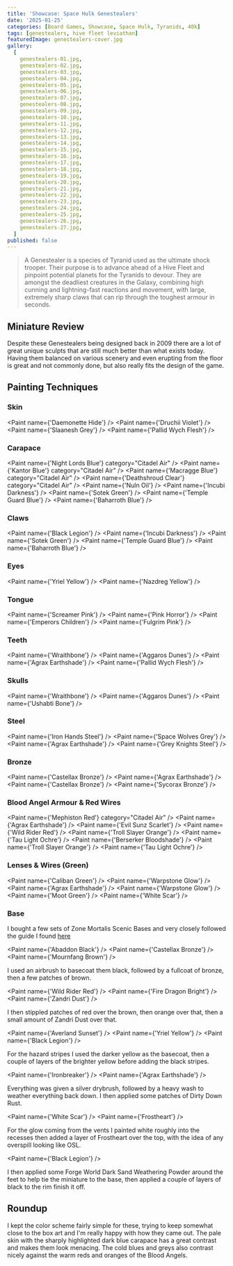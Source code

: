 ```yaml
---
title: 'Showcase: Space Hulk Genestealers'
date: '2025-01-25'
categories: [Board Games, Showcase, Space Hulk, Tyranids, 40k]
tags: [genestealers, hive fleet leviathan]
featuredImage: genestealers-cover.jpg
gallery:
  [
    genestealers-01.jpg,
    genestealers-02.jpg,
    genestealers-03.jpg,
    genestealers-04.jpg,
    genestealers-05.jpg,
    genestealers-06.jpg,
    genestealers-07.jpg,
    genestealers-08.jpg,
    genestealers-09.jpg,
    genestealers-10.jpg,
    genestealers-11.jpg,
    genestealers-12.jpg,
    genestealers-13.jpg,
    genestealers-14.jpg,
    genestealers-15.jpg,
    genestealers-16.jpg,
    genestealers-17.jpg,
    genestealers-18.jpg,
    genestealers-19.jpg,
    genestealers-20.jpg,
    genestealers-21.jpg,
    genestealers-22.jpg,
    genestealers-23.jpg,
    genestealers-24.jpg,
    genestealers-25.jpg,
    genestealers-26.jpg,
    genestealers-27.jpg,
  ]
published: false
---
```



> A Genestealer is a species of Tyranid used as the ultimate shock trooper. Their purpose is to advance ahead of a
> Hive Fleet and pinpoint potential planets for the Tyranids to devour. They are amongst the deadliest creatures in the
> Galaxy, combining high cunning and lightning-fast reactions and movement, with large, extremely sharp claws that can
> rip through the toughest armour in seconds.

## Miniature Review

Despite these Genestealers being designed back in 2009 there are a lot of great unique sculpts that are still much
better than what exists today. Having them balanced on various scenery and even erupting from the floor is great and
not commonly done, but also really fits the design of the game.

## Painting Techniques

### Skin

<Paint name={'Daemonette Hide'} />
<Paint name={'Druchii Violet'} />
<Paint name={'Slaanesh Grey'} />
<Paint name={'Pallid Wych Flesh'} />

### Carapace

<Paint name={'Night Lords Blue'} category="Citadel Air" />
<Paint name={'Kantor Blue'} category="Citadel Air" />
<Paint name={'Macragge Blue'} category="Citadel Air" />
<Paint name={'Deathshroud Clear'} category="Citadel Air" />
<Paint name={'Nuln Oil'} />
<Paint name={'Incubi Darkness'} />
<Paint name={'Sotek Green'} />
<Paint name={'Temple Guard Blue'} />
<Paint name={'Baharroth Blue'} />

### Claws

<Paint name={'Black Legion'} />
<Paint name={'Incubi Darkness'} />
<Paint name={'Sotek Green'} />
<Paint name={'Temple Guard Blue'} />
<Paint name={'Baharroth Blue'} />

### Eyes

<Paint name={'Yriel Yellow'} />
<Paint name={'Nazdreg Yellow'} />

### Tongue

<Paint name={'Screamer Pink'} />
<Paint name={'Pink Horror'} />
<Paint name={'Emperors Children'} />
<Paint name={'Fulgrim Pink'} />

### Teeth

<Paint name={'Wraithbone'} />
<Paint name={'Aggaros Dunes'} />
<Paint name={'Agrax Earthshade'} />
<Paint name={'Pallid Wych Flesh'} />

### Skulls

<Paint name={'Wraithbone'} />
<Paint name={'Aggaros Dunes'} />
<Paint name={'Ushabti Bone'} />

### Steel

<Paint name={'Iron Hands Steel'} />
<Paint name={'Space Wolves Grey'} />
<Paint name={'Agrax Earthshade'} />
<Paint name={'Grey Knights Steel'} />

### Bronze

<Paint name={'Castellax Bronze'} />
<Paint name={'Agrax Earthshade'} />
<Paint name={'Castellax Bronze'} />
<Paint name={'Sycorax Bronze'} />

### Blood Angel Armour & Red Wires

<Paint name={'Mephiston Red'} category="Citadel Air" />
<Paint name={'Agrax Earthshade'} />
<Paint name={'Evil Sunz Scarlet'} />
<Paint name={'Wild Rider Red'} />
<Paint name={'Troll Slayer Orange'} />
<Paint name={'Tau Light Ochre'} />
<Paint name={'Berserker Bloodshade'} />
<Paint name={'Troll Slayer Orange'} />
<Paint name={'Tau Light Ochre'} />

### Lenses & Wires (Green)

<Paint name={'Caliban Green'} />
<Paint name={'Warpstone Glow'} />
<Paint name={'Agrax Earthshade'} />
<Paint name={'Warpstone Glow'} />
<Paint name={'Moot Green'} />
<Paint name={'White Scar'} />

### Base

I bought a few sets of Zone Mortalis Scenic Bases and very closely followed the guide I found
[here](https://www.realmofplastic.com/warhammer/painting-tutorial-zone-mortalis-bases)

<Paint name={'Abaddon Black'} />
<Paint name={'Castellax Bronze'} />
<Paint name={'Mournfang Brown'} />

I used an airbrush to basecoat them black, followed by a fullcoat of bronze, then a few patches of brown.

<Paint name={'Wild Rider Red'} />
<Paint name={'Fire Dragon Bright'} />
<Paint name={'Zandri Dust'} />

I then stippled patches of red over the brown, then orange over that, then a small amount of Zandri Dust over that.

<Paint name={'Averland Sunset'} />
<Paint name={'Yriel Yellow'} />
<Paint name={'Black Legion'} />

For the hazard stripes I used the darker yellow as the basecoat, then a couple of layers of the brighter yellow before
adding the black stripes.

<Paint name={'Ironbreaker'} />
<Paint name={'Agrax Earthshade'} />

Everything was given a silver drybrush, followed by a heavy wash to weather everything back down. I then applied some
patches of Dirty Down Rust.

<Paint name={'White Scar'} />
<Paint name={'Frostheart'} />

For the glow coming from the vents I painted white roughly into the recesses then added a layer of Frostheart over the
top, with the idea of any overspill looking like OSL.

<Paint name={'Black Legion'} />

I then applied some Forge World Dark Sand Weathering Powder around the feet to help tie the miniature to the base, then
applied a couple of layers of black to the rim finish it off.

## Roundup

I kept the color scheme fairly simple for these, trying to keep somewhat close to the box art and I'm really happy with
how they came out. The pale skin with the sharply highlighted dark blue carapace has a great contrast and makes them
look menacing. The cold blues and greys also contrast nicely against the warm reds and oranges of the Blood Angels.

